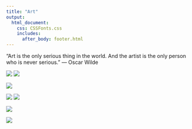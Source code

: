 ```yaml
--- 
title: "Art"
output: 
  html_document:
    css: CSSFonts.css
    includes:
      after_body: footer.html
---
```


“Art is the only serious thing in the world. And the artist is the only person who is never serious.” 
― Oscar Wilde

![](./cartoon_alone-01.png)
![](./cartoon_alone-02.png)

![](./cartoon_alone-03.png)

![](./cartoon_alone-03.png)
![](./cartoon_alone-04.png)

![](./cartoon_alone-05.png)

![](./cartoon_alone-06.png)